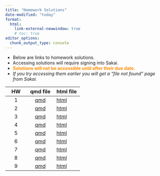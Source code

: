 ```yaml
---
title: "Homework Solutions"
date-modified: "today"
format: 
  html:
    link-external-newwindow: true
    # toc: true
editor_options: 
  chunk_output_type: console
---
```


::: callout-note
* Below are links to homework solutions.
* Accessing solutions will require signing into Sakai. 
* **[Solutions will not be accessible until after their due date.]{style="color:darkorange"}** 
* *If you try accessing them earlier you will get a "file not found" page from Sakai.*
:::

| HW  |                                                      qmd file                                                       | html file                                                                                                             |
|:-------------------:|:-------------------------:|:------------------------|
|  1  |  [qmd](https://sakai.ohsu.edu/access/content/group/BSTA-511-1-AA-F24/HW_solutions/HW_1_F24_bsta511_Solutions.qmd)   | [html](https://sakai.ohsu.edu/access/content/group/BSTA-511-1-AA-F24/HW_solutions/HW_1_F24_bsta511_Solutions.html)    |
|  2  |  [qmd](https://sakai.ohsu.edu/access/content/group/BSTA-511-1-AA-F24/HW_solutions/HW_2_F24_bsta511_Solutions.qmd)   | [html](https://sakai.ohsu.edu/access/content/group/BSTA-511-1-AA-F24/HW_solutions/HW_2_F24_bsta511_Solutions.html)    |
|  3  |  [qmd](https://sakai.ohsu.edu/access/content/group/BSTA-511-1-AA-F24/HW_solutions/HW_3_F24_bsta511_Solutions.qmd)   | [html](https://sakai.ohsu.edu/access/content/group/BSTA-511-1-AA-F24/HW_solutions/HW_3_F24_bsta511_Solutions.html)    |
|  4  |  [qmd](https://sakai.ohsu.edu/access/content/group/BSTA-511-1-AA-F24/HW_solutions/HW_4_F24_bsta511_Solutions.qmd)   | [html](https://sakai.ohsu.edu/access/content/group/BSTA-511-1-AA-F24/HW_solutions/HW_4_F24_bsta511_Solutions.html)    |
|  5  |  [qmd](https://sakai.ohsu.edu/access/content/group/BSTA-511-1-AA-F24/HW_solutions/HW_5_F24_bsta511_Solutions.qmd)   | [html](https://sakai.ohsu.edu/access/content/group/BSTA-511-1-AA-F24/HW_solutions/HW_5_F24_bsta511_Solutions.html)    |
|  6  |  [qmd](https://sakai.ohsu.edu/access/content/group/BSTA-511-1-AA-F24/HW_solutions/HW_6_F24_bsta511_Solutions.qmd)   | [html](https://sakai.ohsu.edu/access/content/group/BSTA-511-1-AA-F24/HW_solutions/HW_6_F24_bsta511_Solutions.html)    |
|  7  |  [qmd](https://sakai.ohsu.edu/access/content/group/BSTA-511-1-AA-F24/HW_solutions/HW_7_F24_bsta511_Solutions.qmd)   | [html](https://sakai.ohsu.edu/access/content/group/BSTA-511-1-AA-F24/HW_solutions/HW_7_F24_bsta511_Solutions.html)    |
|  8  |  [qmd](https://sakai.ohsu.edu/access/content/group/BSTA-511-1-AA-F24/HW_solutions/HW_8_F24_bsta511_Solutions.qmd)   | [html](https://sakai.ohsu.edu/access/content/group/BSTA-511-1-AA-F24/HW_solutions/HW_8_F24_bsta511_Solutions.html)    |
|  9  |  [qmd](https://sakai.ohsu.edu/access/content/group/BSTA-511-1-AA-F24/HW_solutions/HW_9_F24_bsta511_Solutions.qmd)   | [html](https://sakai.ohsu.edu/access/content/group/BSTA-511-1-AA-F24/HW_solutions/HW_9_F24_bsta511_Solutions.html)    |

